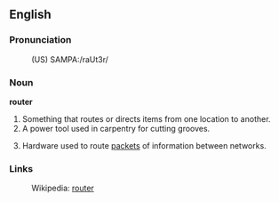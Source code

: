 ==English==

===Pronunciation===
:(US) SAMPA:/raUt3r/

===Noun===
'''router'''

# Something that routes or directs items from one location to another.
# A power tool used in carpentry for cutting grooves.
# {{internet}} Hardware used to route [[packet]]s of information between networks.

===Links===
:Wikipedia: [[w:router|router]]